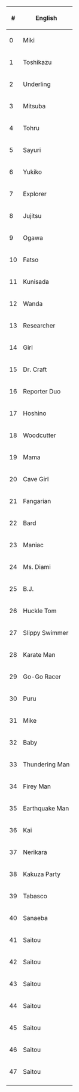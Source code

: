 {|
|-
!#
!English
|-
|0
|Miki
|-
|1
|Toshikazu
|-
|2
|Underling
|-
|3
|Mitsuba
|-
|4
|Tohru
|-
|5
|Sayuri
|-
|6
|Yukiko
|-
|7
|Explorer
|-
|8
|Jujitsu
|-
|9
|Ogawa
|-
|10
|Fatso
|-
|11
|Kunisada
|-
|12
|Wanda
|-
|13
|Researcher
|-
|14
|Girl
|-
|15
|Dr. Craft
|-
|16
|Reporter Duo
|-
|17
|Hoshino
|-
|18
|Woodcutter
|-
|19
|Mama
|-
|20
|Cave Girl
|-
|21
|Fangarian
|-
|22
|Bard
|-
|23
|Maniac
|-
|24
|Ms. Diami
|-
|25
|B.J.
|-
|26
|Huckle Tom
|-
|27
|Slippy Swimmer
|-
|28
|Karate Man
|-
|29
|Go-Go Racer
|-
|30
|Puru
|-
|31
|Mike
|-
|32
|Baby
|-
|33
|Thundering Man
|-
|34
|Firey Man
|-
|35
|Earthquake Man
|-
|36
|Kai
|-
|37
|Nerikara
|-
|38
|Kakuza Party
|-
|39
|Tabasco
|-
|40
|Sanaeba
|-
|41
|Saitou
|-
|42
|Saitou
|-
|43
|Saitou
|-
|44
|Saitou
|-
|45
|Saitou
|-
|46
|Saitou
|-
|47
|Saitou
|-
|}